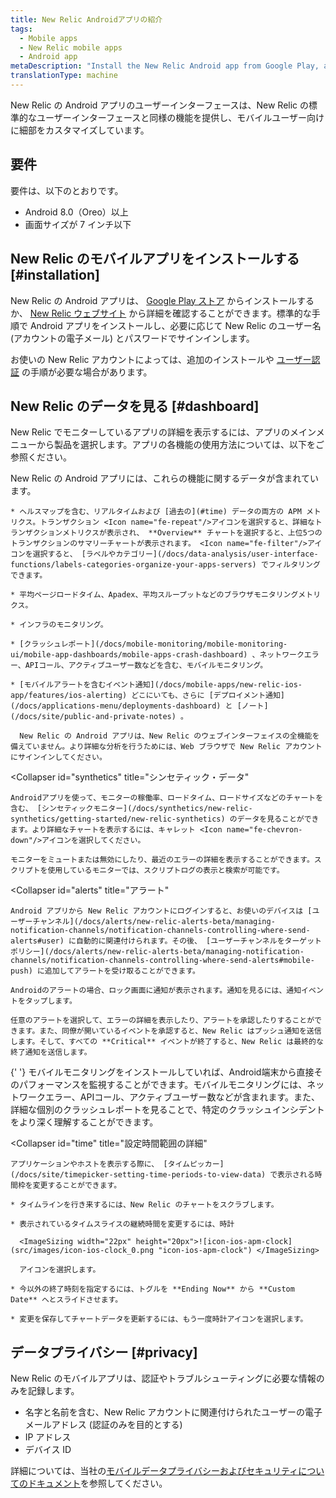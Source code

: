 ```yaml
---
title: New Relic Androidアプリの紹介
tags:
  - Mobile apps
  - New Relic mobile apps
  - Android app
metaDescription: "Install the New Relic Android app from Google Play, and view your New Relic account's apps, alert notifications, and more."
translationType: machine
---
```


New Relic の Android アプリのユーザーインターフェースは、New Relic の標準的なユーザーインターフェースと同様の機能を提供し、モバイルユーザー向けに細部をカスタマイズしています。

## 要件

要件は、以下のとおりです。

- Android 8.0（Oreo）以上
- 画面サイズが 7 インチ以下

## New Relic のモバイルアプリをインストールする [#installation]

New Relic の Android アプリは、 [Google Play ストア](https://play.google.com/store/apps/details?id=com.newrelic.rpm '新しいウィンドウで開くリンク') からインストールするか、 [New Relic ウェブサイト](https://newrelic.com/mobility) から詳細を確認することができます。標準的な手順で Android アプリをインストールし、必要に応じて New Relic のユーザー名 (アカウントの電子メール) とパスワードでサインインします。

お使いの New Relic アカウントによっては、追加のインストールや [ユーザー認証](/docs/mobile-apps/new-relic-mobile-apps/authentication-alerts/user-settings-authentication) の手順が必要な場合があります。

## New Relic のデータを見る [#dashboard]

New Relic でモニターしているアプリの詳細を表示するには、アプリのメインメニューから製品を選択します。アプリの各機能の使用方法については、以下をご参照ください。

<CollapserGroup>
  <Collapser
    id="products"
    title="New Relic製品の詳細"
  >
    New Relic の Android アプリには、これらの機能に関するデータが含まれています。

    * ヘルスマップを含む、リアルタイムおよび [過去の](#time) データの両方の APM メトリクス。トランザクション <Icon name="fe-repeat"/>アイコンを選択すると、詳細なトランザクションメトリクスが表示され、 **Overview** チャートを選択すると、上位5つのトランザクションのサマリーチャートが表示されます。 <Icon name="fe-filter"/>アイコンを選択すると、 [ラベルやカテゴリー](/docs/data-analysis/user-interface-functions/labels-categories-organize-your-apps-servers) でフィルタリングできます。

    * 平均ページロードタイム、Apadex、平均スループットなどのブラウザモニタリングメトリクス。

    * インフラのモニタリング。

    * [クラッシュレポート](/docs/mobile-monitoring/mobile-monitoring-ui/mobile-app-dashboards/mobile-apps-crash-dashboard) 、ネットワークエラー、APIコール、アクティブユーザー数などを含む、モバイルモニタリング。

    * [モバイルアラートを含むイベント通知](/docs/mobile-apps/new-relic-ios-app/features/ios-alerting) どこにいても、さらに [デプロイメント通知](/docs/applications-menu/deployments-dashboard) と [ノート](/docs/site/public-and-private-notes) 。

      New Relic の Android アプリは、New Relic のウェブインターフェイスの全機能を備えていません。より詳細な分析を行うためには、Web ブラウザで New Relic アカウントにサインインしてください。

  </Collapser>

  <Collapser
    id="synthetics"
    title="シンセティック・データ"
  >
    Androidアプリを使って、モニターの稼働率、ロードタイム、ロードサイズなどのチャートを含む、 [シンセティックモニター](/docs/synthetics/new-relic-synthetics/getting-started/new-relic-synthetics) のデータを見ることができます。より詳細なチャートを表示するには、キャレット <Icon name="fe-chevron-down"/>アイコンを選択してください。

    モニターをミュートまたは無効にしたり、最近のエラーの詳細を表示することができます。スクリプトを使用しているモニターでは、スクリプトログの表示と検索が可能です。

  </Collapser>

  <Collapser
    id="alerts"
    title="アラート"
  >
    Android アプリから New Relic アカウントにログインすると、お使いのデバイスは [ユーザーチャンネル](/docs/alerts/new-relic-alerts-beta/managing-notification-channels/notification-channels-controlling-where-send-alerts#user) に自動的に関連付けられます。その後、 [ユーザーチャンネルをターゲットポリシー](/docs/alerts/new-relic-alerts-beta/managing-notification-channels/notification-channels-controlling-where-send-alerts#mobile-push) に追加してアラートを受け取ることができます。

    Androidのアラートの場合、ロック画面に通知が表示されます。通知を見るには、通知イベントをタップします。

    任意のアラートを選択して、エラーの詳細を表示したり、アラートを承認したりすることができます。また、同僚が開いているイベントを承認すると、New Relic はプッシュ通知を送信します。そして、すべての **Critical** イベントが終了すると、New Relic は最終的な終了通知を送信します。

  </Collapser>

{' '}
<Collapser id="mobile-apps" title="モバイルアプリのモニタリング">
  モバイルモニタリングをインストールしていれば、Android端末から直接そのパフォーマンスを監視することができます。モバイルモニタリングには、ネットワークエラー、APIコール、アクティブユーザー数などが含まれます。また、詳細な個別のクラッシュレポートを見ることで、特定のクラッシュインシデントをより深く理解することができます。
</Collapser>

  <Collapser
    id="time"
    title="設定時間範囲の詳細"
  >
    アプリケーションやホストを表示する際に、 [タイムピッカー](/docs/site/timepicker-setting-time-periods-to-view-data) で表示される時間枠を変更することができます。

    * タイムラインを行き来するには、New Relic のチャートをスクラブします。

    * 表示されているタイムスライスの継続時間を変更するには、時計

      <ImageSizing width="22px" height="20px">![icon-ios-apm-clock](src/images/icon-ios-clock_0.png "icon-ios-apm-clock") </ImageSizing>

      アイコンを選択します。

    * 今以外の終了時刻を指定するには、トグルを **Ending Now** から **Custom Date** へとスライドさせます。

    * 変更を保存してチャートデータを更新するには、もう一度時計アイコンを選択します。

  </Collapser>
</CollapserGroup>

## データプライバシー [#privacy]

New Relic のモバイルアプリは、認証やトラブルシューティングに必要な情報のみを記録します。

- 名字と名前を含む、New Relic アカウントに関連付けられたユーザーの電子メールアドレス (認証のみを目的とする)
- IP アドレス
- デバイス ID

詳細については、当社の[モバイルデータプライバシーおよびセキュリティについてのドキュメント](/docs/mobile-monitoring/new-relic-mobile/get-started/security-mobile-apps)を参照してください。

